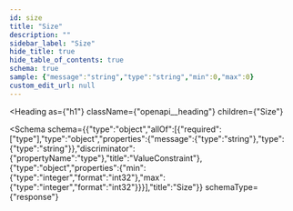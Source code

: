 ```yaml
---
id: size
title: "Size"
description: ""
sidebar_label: "Size"
hide_title: true
hide_table_of_contents: true
schema: true
sample: {"message":"string","type":"string","min":0,"max":0}
custom_edit_url: null
---
```



<Heading
  as={"h1"}
  className={"openapi__heading"}
  children={"Size"}
>
</Heading>





<Schema
  schema={{"type":"object","allOf":[{"required":["type"],"type":"object","properties":{"message":{"type":"string"},"type":{"type":"string"}},"discriminator":{"propertyName":"type"},"title":"ValueConstraint"},{"type":"object","properties":{"min":{"type":"integer","format":"int32"},"max":{"type":"integer","format":"int32"}}}],"title":"Size"}}
  schemaType={"response"}
>
  
</Schema>
            